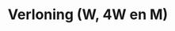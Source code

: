 ---
title: "Verloning (W, 4W en M)"
description: "Description of your new file."
icon: 'money-bill'
---